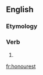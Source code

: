 ==English==

===Etymology===
{{suffix|honour|est}}

===Verb===
{{head|en}}

# {{en-archaic second-person singular of|honour|lang=en}}

[[fr:honourest]]